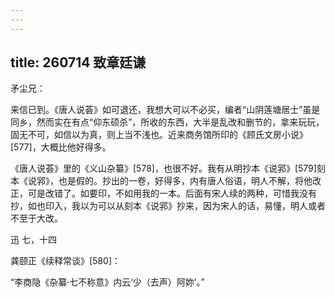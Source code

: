 ```yaml
---
---
---
```

title: 260714 致章廷谦
---




矛尘兄：

来信已到。《唐人说荟》如可退还，我想大可以不必买，编者“山阴莲塘居士”虽是同乡，然而实在有点“仰东硕杀”，所收的东西，大半是乱改和删节的，拿来玩玩，固无不可，如信以为真，则上当不浅也。近来商务馆所印的《顾氏文房小说》[577]，大概比他好得多。

《唐人说荟》里的《义山杂纂》[578]，也很不好。我有从明抄本《说郛》[579]刻本《说郛》，也是假的。抄出的一卷，好得多，内有唐人俗语，明人不解，将他改正，可是改错了。如要印，不如用我的一本。后面有宋人续的两种，可惜我没有抄，如也印入，我以为可以从刻本《说郛》抄来，因为宋人的话，易懂，明人或者不至于大改。

迅 七，十四

龚颐正《续释常谈》[580]：

“李商隐《杂纂·七不称意》内云‘少（去声）阿妳’。”